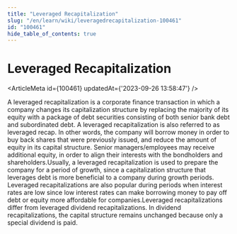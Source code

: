 ```yaml
---
title: "Leveraged Recapitalization"
slug: "/en/learn/wiki/leveragedrecapitalization-100461"
id: "100461"
hide_table_of_contents: true
---
```



# Leveraged Recapitalization

<ArticleMeta id={100461} updatedAt={'2023-09-26 13:58:47'} />
<div className='border-solid border-b border-t-0 my-4 border-[var(--ifm-color-gray-300)]' />

A leveraged recapitalization is a corporate finance transaction in which a company changes its capitalization structure by replacing the majority of its equity with a package of debt securities consisting of both senior bank debt and subordinated debt. A leveraged recapitalization is also referred to as leveraged recap. In other words, the company will borrow money in order to buy back shares that were previously issued, and reduce the amount of equity in its capital structure. Senior managers/employees may receive additional equity, in order to align their interests with the bondholders and shareholders.Usually, a leveraged recapitalization is used to prepare the company for a period of growth, since a capitalization structure that leverages debt is more beneficial to a company during growth periods. Leveraged recapitalizations are also popular during periods when interest rates are low since low interest rates can make borrowing money to pay off debt or equity more affordable for companies.Leveraged recapitalizations differ from leveraged dividend recapitalizations. In dividend recapitalizations, the capital structure remains unchanged because only a special dividend is paid.
